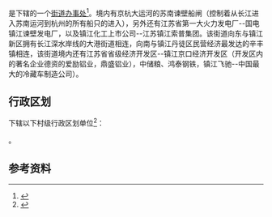 {{中国乡级行政区|32/11/02/006/000}}

'''{{PAGENAMEBASE}}'''是{{PRC admin/fullname|32/11/02/006/000|3}}下辖的一个[[街道办事处|街道办事处]]<ref>{{PRC admin/ref sgc|{{PRC admin/parent|32/11/02/006/000}}}}</ref>。境内有京杭大运河的苏南谏壁船闸（控制着从长江进入苏南运河到杭州的所有船只的进入），另外还有江苏省第一大火力发电厂--国电镇江谏壁发电厂，以及镇江化工上市公司--江苏镇江索普集团。该街道向东与镇江新区拥有长江深水岸线的大港街道相连，向南与镇江丹徒区民营经济最发达的辛丰镇相连，该街道境内还有江苏省省级经济开发区--镇江京口经济开发区（开发区内的著名企业德资的爱励铝业，鼎盛铝业），中储粮、鸿泰钢铁，镇江飞驰--中国最大的冷藏车制造公司）。

== 行政区划 ==
{{PAGENAMEBASE}}下辖以下村级行政区划单位<ref>{{PRC admin/ref sgc|32/11/02/006/000}}</ref>：

{{PRC admin/children|32/11/02/006/000}}。

== 参考资料 ==
{{reflist}}

{{江苏行政区划小作品}}
{{PRC admin/navcat|32/11/02/006/000}}